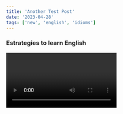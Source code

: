 ```yaml
---
title: 'Another Test Post'
date: '2023-04-28'
tags: ['new', 'english', 'idioms']
---
```


### Estrategies to learn English

<Video id="nJ1DqkEFG9U" />

It is very important to learn English, but it is also important to know how to learn it. Here are some strategies to learn English:

1. **Listen to music in English:** Listening to music in English is a good way to learn English, because you can learn new words and phrases. You can also learn how to pronounce words correctly.
2. **Watch movies in English:** Watching movies in English is a good way to learn English, because you can learn new words and phrases. You can also learn how to pronounce words correctly.
3. **Read books in English:** Reading books in English is a good way to learn English, because you can learn new words and phrases. You can also learn how to pronounce words correctly.
4. **Talk to people in English:** Talking to people in English is a good way to learn English, because you can learn new words and phrases. You can also learn how to pronounce words correctly.
5. **Write in English:** Writing in English is a good way to learn English, because you can learn new words and phrases. You can also learn how to pronounce words correctly.
6. **Use a dictionary:** Using a dictionary is a good way to learn English, because you can learn new words and phrases. You can also learn how to pronounce words correctly.
7. **Use a translator:** Using a translator is a good way to learn English, because you can learn new words and phrases. You can also learn how to pronounce words correctly.
8. **Use a grammar book:** Using a grammar book is a good way to learn English, because you can learn new words and phrases. You can also learn how to pronounce words correctly.
9. **Use a thesaurus:** Using a thesaurus is a good way to learn English, because you can learn new words and phrases. You can also learn how to pronounce words correctly.
10. **Use a spell checker:** Using a spell checker is a good way to learn English, because you can learn new words and phrases. You can also learn how to pronounce words correctly.

<CustomImage src="https://raw.githubusercontent.com/jesusmongedev/blogposts/main/images/English-For-Developers.jpg" alt="Warning: Next Level Ahead" />


